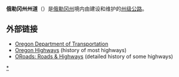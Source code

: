 {{expand language|1=en|page=State highways in Oregon|time=2019-11-07T02:54:05+00:00}}
'''俄勒冈州州道'''（{{lang-en|'''Oregon State Highway'''}}）是[[俄勒冈州|俄勒冈州]]境内由{{Link-en|俄勒冈州运输部|Oregon Department of Transportation}}建设和维护的[[州级公路|州级公路]]。

== 外部链接 ==
*[http://www.odot.state.or.us/ Oregon Department of Transportation]{{Wayback|url=http://www.odot.state.or.us/ |date=20141218212348 }}
*[https://web.archive.org/web/20050204013248/http://www.ylekot.com/orehwys/highways.html Oregon Highways] (history of most highways)
*[http://www.angelfire.com/or3/oroads/roads/ ORoads: Roads & Highways]{{Wayback|url=http://www.angelfire.com/or3/oroads/roads/ |date=20141225063818 }} (detailed history of some highways)

{{美国的编号公路}}

[[Category:俄勒冈州州道|*]]